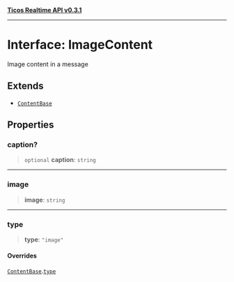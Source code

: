 [**Ticos Realtime API v0.3.1**](../index.mdx)

***

# Interface: ImageContent

Image content in a message

## Extends

- [`ContentBase`](ContentBase.mdx)

## Properties

### caption?

> `optional` **caption**: `string`

***

### image

> **image**: `string`

***

### type

> **type**: `"image"`

#### Overrides

[`ContentBase`](ContentBase.mdx).[`type`](ContentBase.mdx#type)
